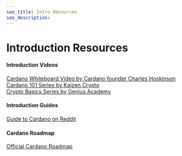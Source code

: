 ```yaml
---
seo_title: Intro Resources
seo_description: 
---
```


# Introduction Resources

#### Introduction Videos

[Cardano Whiteboard Video by Cardano founder Charles Hoskinson](https://www.youtube.com/watch?v=Ja9D0kpksxw)  
[Cardano 101 Series by Kaizen Crypto](https://www.youtube.com/playlist?list=PLrbMFdXZnzoAwfxIVo-SQ_qEBCqbwuU6o)  
[Crypto Basics Series by Genius Academy](https://www.youtube.com/playlist?list=PL9Uhix-1Dfh7yJzg3ZWnIYuo7Ph15VRvN)

#### Introduction Guides

[Guide to Cardano on Reddit](https://www.reddit.com/r/cardano/comments/lnj5ne/getting_started_guide_a_newbies_guide_to_cardano/)  

#### Cardano Roadmap

[Official Cardano Roadmap](https://roadmap.cardano.org/en/)  


